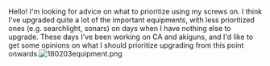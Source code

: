 Hello! I'm looking for advice on what to prioritize using my screws on. I think I've upgraded quite a lot of the important equipments, with less prioritized ones (e.g. searchlight, sonars) on days when I have nothing else to upgrade. These days I've been working on CA and akiguns, and I'd like to get some opinions on what I should prioritize upgrading from this point onwards.[[File:180203equipment.png|thumb]]<ac_metadata title="Equipment improvement advice"> </ac_metadata>